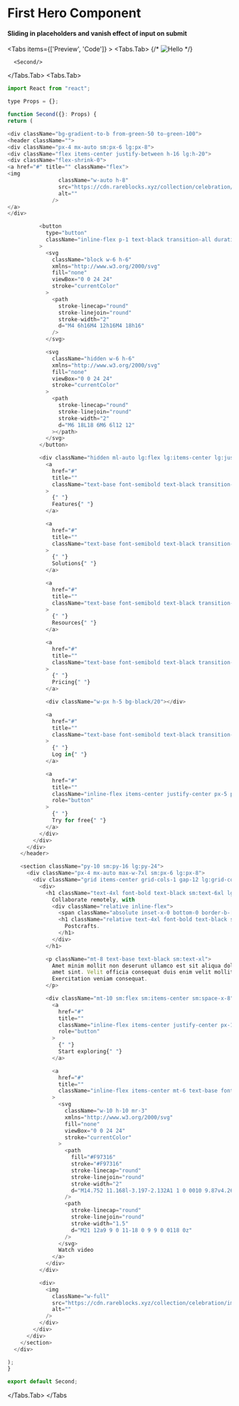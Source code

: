

# First Hero Component

#### Sliding in placeholders and vanish effect of input on submit

<Tabs items={['Preview', 'Code']}  >
  <Tabs.Tab>
 {/* ![Hello](/contact.png) */}

      <Second/>

  </Tabs.Tab>
  <Tabs.Tab>
  ```js copy
import React from "react";

type Props = {};

function Second({}: Props) {
return (

<div className="bg-gradient-to-b from-green-50 to-green-100">
<header className="">
<div className="px-4 mx-auto sm:px-6 lg:px-8">
<div className="flex items-center justify-between h-16 lg:h-20">
<div className="flex-shrink-0">
<a href="#" title="" className="flex">
<img
                  className="w-auto h-8"
                  src="https://cdn.rareblocks.xyz/collection/celebration/images/hero/2/logo.svg"
                  alt=""
                />
</a>
</div>

            <button
              type="button"
              className="inline-flex p-1 text-black transition-all duration-200 border border-black lg:hidden focus:bg-gray-100 hover:bg-gray-100"
            >
              <svg
                className="block w-6 h-6"
                xmlns="http://www.w3.org/2000/svg"
                fill="none"
                viewBox="0 0 24 24"
                stroke="currentColor"
              >
                <path
                  stroke-linecap="round"
                  stroke-linejoin="round"
                  stroke-width="2"
                  d="M4 6h16M4 12h16M4 18h16"
                />
              </svg>

              <svg
                className="hidden w-6 h-6"
                xmlns="http://www.w3.org/2000/svg"
                fill="none"
                viewBox="0 0 24 24"
                stroke="currentColor"
              >
                <path
                  stroke-linecap="round"
                  stroke-linejoin="round"
                  stroke-width="2"
                  d="M6 18L18 6M6 6l12 12"
                ></path>
              </svg>
            </button>

            <div className="hidden ml-auto lg:flex lg:items-center lg:justify-center lg:space-x-10">
              <a
                href="#"
                title=""
                className="text-base font-semibold text-black transition-all duration-200 hover:text-opacity-80"
              >
                {" "}
                Features{" "}
              </a>

              <a
                href="#"
                title=""
                className="text-base font-semibold text-black transition-all duration-200 hover:text-opacity-80"
              >
                {" "}
                Solutions{" "}
              </a>

              <a
                href="#"
                title=""
                className="text-base font-semibold text-black transition-all duration-200 hover:text-opacity-80"
              >
                {" "}
                Resources{" "}
              </a>

              <a
                href="#"
                title=""
                className="text-base font-semibold text-black transition-all duration-200 hover:text-opacity-80"
              >
                {" "}
                Pricing{" "}
              </a>

              <div className="w-px h-5 bg-black/20"></div>

              <a
                href="#"
                title=""
                className="text-base font-semibold text-black transition-all duration-200 hover:text-opacity-80"
              >
                {" "}
                Log in{" "}
              </a>

              <a
                href="#"
                title=""
                className="inline-flex items-center justify-center px-5 py-2.5 text-base font-semibold text-black border-2 border-black hover:bg-black hover:text-white transition-all duration-200 focus:bg-black focus:text-white"
                role="button"
              >
                {" "}
                Try for free{" "}
              </a>
            </div>
          </div>
        </div>
      </header>

      <section className="py-10 sm:py-16 lg:py-24">
        <div className="px-4 mx-auto max-w-7xl sm:px-6 lg:px-8">
          <div className="grid items-center grid-cols-1 gap-12 lg:grid-cols-2">
            <div>
              <h1 className="text-4xl font-bold text-black sm:text-6xl lg:text-7xl">
                Collaborate remotely, with
                <div className="relative inline-flex">
                  <span className="absolute inset-x-0 bottom-0 border-b-[30px] border-[#4ADE80]"></span>
                  <h1 className="relative text-4xl font-bold text-black sm:text-6xl lg:text-7xl">
                    Postcrafts.
                  </h1>
                </div>
              </h1>

              <p className="mt-8 text-base text-black sm:text-xl">
                Amet minim mollit non deserunt ullamco est sit aliqua dolor do
                amet sint. Velit officia consequat duis enim velit mollit.
                Exercitation veniam consequat.
              </p>

              <div className="mt-10 sm:flex sm:items-center sm:space-x-8">
                <a
                  href="#"
                  title=""
                  className="inline-flex items-center justify-center px-10 py-4 text-base font-semibold text-white transition-all duration-200 bg-orange-500 hover:bg-orange-600 focus:bg-orange-600"
                  role="button"
                >
                  {" "}
                  Start exploring{" "}
                </a>

                <a
                  href="#"
                  title=""
                  className="inline-flex items-center mt-6 text-base font-semibold transition-all duration-200 sm:mt-0 hover:opacity-80"
                >
                  <svg
                    className="w-10 h-10 mr-3"
                    xmlns="http://www.w3.org/2000/svg"
                    fill="none"
                    viewBox="0 0 24 24"
                    stroke="currentColor"
                  >
                    <path
                      fill="#F97316"
                      stroke="#F97316"
                      stroke-linecap="round"
                      stroke-linejoin="round"
                      stroke-width="2"
                      d="M14.752 11.168l-3.197-2.132A1 1 0 0010 9.87v4.263a1 1 0 001.555.832l3.197-2.132a1 1 0 000-1.664z"
                    />
                    <path
                      stroke-linecap="round"
                      stroke-linejoin="round"
                      stroke-width="1.5"
                      d="M21 12a9 9 0 11-18 0 9 9 0 0118 0z"
                    />
                  </svg>
                  Watch video
                </a>
              </div>
            </div>

            <div>
              <img
                className="w-full"
                src="https://cdn.rareblocks.xyz/collection/celebration/images/hero/2/hero-img.png"
                alt=""
              />
            </div>
          </div>
        </div>
      </section>
    </div>

);
}

export default Second;

```
  </Tabs.Tab>
  </Tabs

>

```

```

```
